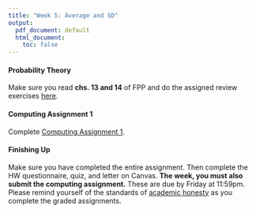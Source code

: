 ```yaml
---
title: "Week 5: Average and SD"
output:
  pdf_document: default
  html_document:
    toc: false
---
```


#### Probability Theory

Make sure you read **chs. 13 and 14** of FPP and do the assigned review exercises [here](fpp-exercises.html). 

#### Computing Assignment 1

Complete [Computing Assignment 1](ca/ca1.html).

#### Finishing Up

Make sure you have completed the entire assignment. Then complete the HW questionnaire, quiz, and letter on Canvas. **The week, you must also submit the computing assignment.** These are due by Friday at 11:59pm. Please remind yourself of the standards of [academic honesty](honesty.html) as you complete the graded assignments.


